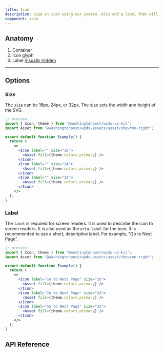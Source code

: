 ```yaml
---
title: Icon
description: Size an icon using our system. Also add a label that will be announced by screen readers.
component: icon
---
```


## Anatomy

<Container caption="Icon component shown with an Add icon asset. Inspect the HTML to see the props. Or use a screen reader to read the label.">
  <InlineSVG width="72" height="115" path="/img/components/icon/anatomy.svg" />
</Container>

1. Container
2. Icon glyph
3. Label [Visually Hidden](/components/visually-hidden)

---

## Options

### Size

The `size` can be 16px, 24px, or 32px. The size sets the width and height of the SVG.

```jsx
// preview
import { Icon, theme } from "@washingtonpost/wpds-ui-kit";
import Asset from "@washingtonpost/wpds-assets/asset/chevron-right";

export default function Example() {
  return (
    <>
      <Icon label="" size="16">
        <Asset fill={theme.colors.primary} />
      </Icon>
      <Icon label="" size="24">
        <Asset fill={theme.colors.primary} />
      </Icon>
      <Icon label="" size="32">
        <Asset fill={theme.colors.primary} />
      </Icon>
    </>
  );
}
```

### Label

The `label` is required for screen readers. It is used to describe the icon to screen readers. It is also used as the `aria-label` for the icon. It is recommended to use a short, descriptive label. For example, "Go to Next Page".

```jsx
// preview
import { Icon, theme } from "@washingtonpost/wpds-ui-kit";
import Asset from "@washingtonpost/wpds-assets/asset/chevron-right";

export default function Example() {
  return (
    <>
      <Icon label="Go to Next Page" size="16">
        <Asset fill={theme.colors.primary} />
      </Icon>
      <Icon label="Go to Next Page" size="24">
        <Asset fill={theme.colors.primary} />
      </Icon>
      <Icon label="Go to Next Page" size="32">
        <Asset fill={theme.colors.primary} />
      </Icon>
    </>
  );
}
```

## API Reference

<PropsTable props={propsTable} />
